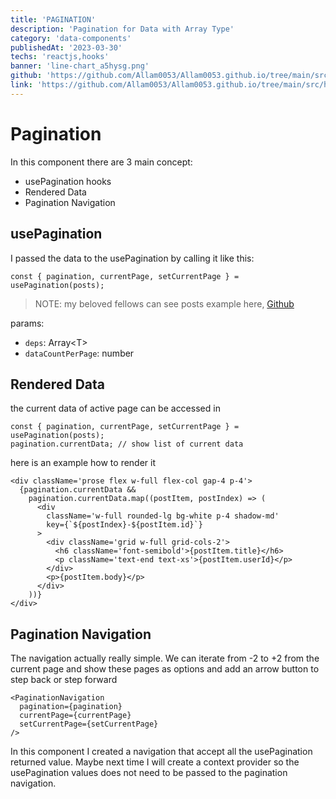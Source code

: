 ```yaml
---
title: 'PAGINATION'
description: 'Pagination for Data with Array Type'
category: 'data-components'
publishedAt: '2023-03-30'
techs: 'reactjs,hooks'
banner: 'line-chart_a5hysg.png'
github: 'https://github.com/Allam0053/Allam0053.github.io/tree/main/src/hooks/usePagination.tsx'
link: 'https://github.com/Allam0053/Allam0053.github.io/tree/main/src/hooks/usePagination.tsx'
---
```


# Pagination

In this component there are 3 main concept:

- usePagination hooks
- Rendered Data
- Pagination Navigation

## usePagination

I passed the data to the usePagination by calling it like this:

```tsx
const { pagination, currentPage, setCurrentPage } = usePagination(posts);
```

> NOTE: my beloved fellows can see posts example here, [Github](https://github.com/Allam0053/Allam0053.github.io/blob/main/src/data/Posts.ts)

params:

- `deps`: Array\<T\>
- `dataCountPerPage`: number

## Rendered Data

the current data of active page can be accessed in

```tsx
const { pagination, currentPage, setCurrentPage } = usePagination(posts);
pagination.currentData; // show list of current data
```

here is an example how to render it

```tsx
<div className='prose flex w-full flex-col gap-4 p-4'>
  {pagination.currentData &&
    pagination.currentData.map((postItem, postIndex) => (
      <div
        className='w-full rounded-lg bg-white p-4 shadow-md'
        key={`${postIndex}-${postItem.id}`}
      >
        <div className='grid w-full grid-cols-2'>
          <h6 className='font-semibold'>{postItem.title}</h6>
          <p className='text-end text-xs'>{postItem.userId}</p>
        </div>
        <p>{postItem.body}</p>
      </div>
    ))}
</div>
```

## Pagination Navigation

The navigation actually really simple. We can iterate from -2 to +2 from the current page and show these pages as options and add an arrow button to step back or step forward

```tsx
<PaginationNavigation
  pagination={pagination}
  currentPage={currentPage}
  setCurrentPage={setCurrentPage}
/>
```

In this component I created a navigation that accept all the usePagination returned value. Maybe next time I will create a context provider so the usePagination values does not need to be passed to the pagination navigation.

